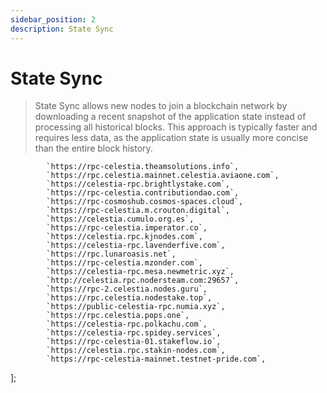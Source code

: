 ```yaml
---
sidebar_position: 2
description: State Sync
---
```


# State Sync

> State Sync allows new nodes to join a blockchain network by downloading a recent snapshot of the application state instead of processing all historical blocks. This approach is typically faster and requires less data, as the application state is usually more concise than the entire block history.



            `https://rpc-celestia.theamsolutions.info`,
            `https://rpc.celestia.mainnet.celestia.aviaone.com`,
            `https://celestia-rpc.brightlystake.com`,
            `https://rpc-celestia.contributiondao.com`,
            `https://rpc-cosmoshub.cosmos-spaces.cloud`,
            `https://rpc-celestia.m.crouton.digital`,
            `https://celestia.cumulo.org.es`,
            `https://rpc-celestia.imperator.co`, 
            `https://celestia.rpc.kjnodes.com`,
            `https://celestia-rpc.lavenderfive.com`,
            `https://rpc.lunaroasis.net`,
            `https://rpc-celestia.mzonder.com`,
            `https://celestia-rpc.mesa.newmetric.xyz`,
            `http://celestia.rpc.nodersteam.com:29657`,
            `https://rpc-2.celestia.nodes.guru`,
            `https://rpc.celestia.nodestake.top`,
            `https://public-celestia-rpc.numia.xyz`,
            `https://rpc.celestia.pops.one`,
            `https://celestia-rpc.polkachu.com`,
            `https://celestia-rpc.spidey.services`,
            `https://rpc-celestia-01.stakeflow.io`,
            `https://celestia.rpc.stakin-nodes.com`,
            `https://rpc-celestia-mainnet.testnet-pride.com`,
];



<SelectPaste endpoints={endpoints} codeTemplate={stateSync} home={home} binary={binary} tip="Click on any RPC to paste it into the code block." />
